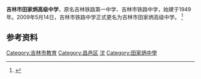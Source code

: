 {{primarysources|time=2013-10-25T11:59:44+00:00}}
{{Infobox School
| name           = 吉林市田家炳高級中學 | other_name     = 吉林铁路第一中学
| image          =
| logo           =
| motto          = 文化立校 和谐育人
| established    = 1949年
| type           = 公立高级中学
| language       = 汉语普通话
| religion       = 
| affiliation    = 
| district       = 
| grades         = 高中三个年级
| founder        =
| president      = 李连忠

| principal      = 
| vice_principal =
| dean           = 
| college        = 
| house          = 
| su             =
| sc             =
| cs             =
| cc             =
| faculty        = 
| staff          = 
| students       = 
| area           = 
| athletics      = 
| conference     = 
| tree           =
| colors         = 
| mascot         = 
| magazine       = 
| free_label     = 
| free_text      = 
| free_label2    = 
| free_text2     = 
| free_label3    = 
| free_text3     = 
| free_label4    = 
| free_text4     = 
| free_label5    = 
| free_text5     = 
| address        = {{CHN}}[[吉林省|吉林省]][[吉林市|吉林市]][[昌邑区|昌邑区]]中兴街32号

| website        =http://www.jlstz.cn/

}}

'''吉林市田家炳高级中学'''，原名吉林铁路第一中学、吉林市铁路中学，始建于1949年。2009年5月14日，吉林市铁路中学正式更名为吉林市田家炳高级中学。
<ref>{{Cite web |url=http://www.jlstz.cn/list.asp?id=59 |title=存档副本 |access-date=2013-10-25 |archive-date=2013-10-29 |archive-url=https://web.archive.org/web/20131029184502/http://www.jlstz.cn/list.asp?id=59 |dead-url=no }}</ref>

==参考资料==
<references/>

[[Category:吉林市教育|Category:吉林市教育]]
[[Category:昌邑区|Category:昌邑区]]
[[Category:中华人民共和国原铁路系统学校|沈]]
[[Category:田家炳中學|Category:田家炳中學]]